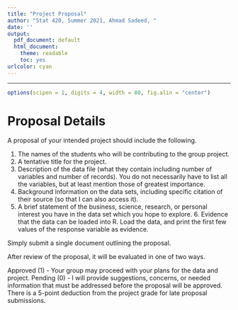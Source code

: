 ```yaml
---
title: "Project Proposal"
author: "Stat 420, Summer 2021, Ahmad Sadeed, "
date: ''
output:
  pdf_document: default
  html_document: 
    theme: readable
    toc: yes
urlcolor: cyan
---
```


------------------------------------------------------------------------

```r
options(scipen = 1, digits = 4, width = 80, fig.alin = "center")
```


# Proposal Details


A proposal of your intended project should include the following.

1. The names of the students who will be contributing to the group project.
2. A tentative title for the project.
3. Description of the data file (what they contain including number of variables and number of records). You do not necessarily have to list all the variables, but at least mention those of greatest importance.
4. Background information on the data sets, including specific citation of their source (so that I can also access it).
5. A brief statement of the business, science, research, or personal interest you have in the data set which you hope to explore. 6. Evidence that the data can be loaded into R. Load the data, and print the first few values of the response variable as evidence.

Simply submit a single document outlining the proposal.

After review of the proposal, it will be evaluated in one of two ways.

Approved (1) - Your group may proceed with your plans for the data and project.
Pending (0) - I will provide suggestions, concerns, or needed information that must be addressed before the proposal will be approved.
There is a 5-point deduction from the project grade for late proposal submissions.





<br/>